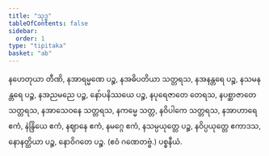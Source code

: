 ```yaml
---
title: "သုဒ္ဓ"
tableOfContents: false
sidebar:
  order: 1
type: "tipitaka"
basket: "ab"
---
```



<DynamicBreadcrumb />

<Division number="32">

<Paragraph number="1137">
နဟေတုယာ တီဏိ, နအာရမ္မဏေ ပဉ္စ, နအဓိပတိယာ သတ္တရသ, နအနန္တရေ ပဉ္စ, နသမနန္တရေ ပဉ္စ, နအညမညေ ပဉ္စ, နော်ပနိဿယေ ပဉ္စ, နပုရေဇာတေ တေရသ, နပစ္ဆာဇာတေ သတ္တရသ, နအာသေဝနေ သတ္တရသ, နကမ္မေ သတ္တ, နဝိပါကေ သတ္တရသ, နအာဟာရေ ဧကံ, နဲန္ဒြိယေ ဧကံ, နဈာနေ ဧကံ, နမဂ္ဂေ ဧကံ, နသမ္ပယုတ္တေ ပဉ္စ, နဝိပ္ပယုတ္တေ ဧကာဒသ, နောနတ္ထိယာ ပဉ္စ, နောဝိဂတေ ပဉ္စ. (ဧဝံ ဂဏေတဗ္ဗံ.)

</Paragraph>
</Division>

<Paragraph number="1138" type="center">
ပစ္စနီယံ.
</Paragraph>